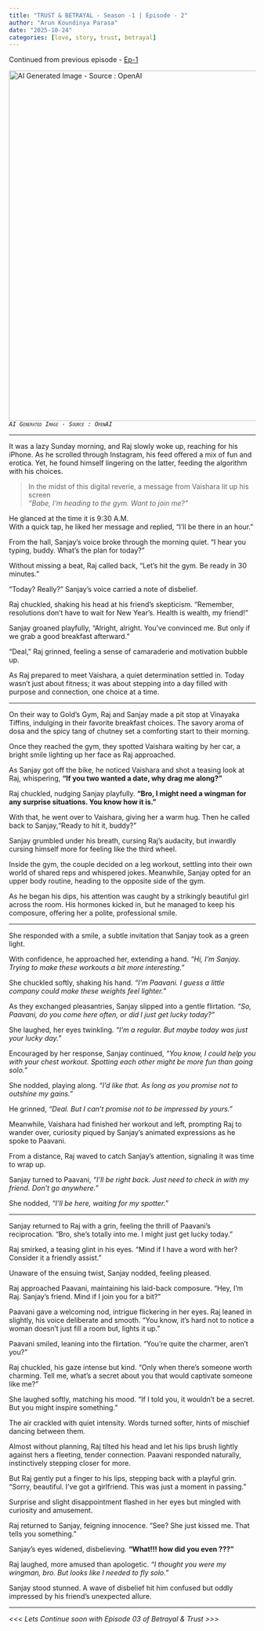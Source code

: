 ```yaml
---
title: "TRUST & BETRAYAL - Season -1 | Episode - 2"
author: "Arun Koundinya Parasa"
date: "2025-10-24"
categories: [love, story, trust, betrayal]
---
```


Continued from previous episode - [Ep-1](https://arunkoundinya.github.io/CanvassAndAnalyze/posts/Trust_n_Betrayal_Season1_Episode1/)

![AI Generated Image - Source : OpenAI](image.png){fig-align="center" width="713"}\
*[`AI Generated Image - Source : OpenAI`]{.smallcaps}*

------------------------------------------------------------------------

It was a lazy Sunday morning, and Raj slowly woke up, reaching for his iPhone. As he scrolled through Instagram, his feed offered a mix of fun and erotica. Yet, he found himself lingering on the latter, feeding the algorithm with his choices.

> In the midst of this digital reverie, a message from Vaishara lit up his screen\
> *"Babe, I'm heading to the gym. Want to join me?"*

He glanced at the time it is 9:30 A.M.\
With a quick tap, he liked her message and replied, "I'll be there in an hour."

From the hall, Sanjay's voice broke through the morning quiet. "I hear you typing, buddy. What's the plan for today?"

Without missing a beat, Raj called back, "Let's hit the gym. Be ready in 30 minutes."

"Today? Really?" Sanjay's voice carried a note of disbelief.

Raj chuckled, shaking his head at his friend’s skepticism. "Remember, resolutions don't have to wait for New Year's. Health is wealth, my friend!"

Sanjay groaned playfully, "Alright, alright. You've convinced me. But only if we grab a good breakfast afterward."

"Deal," Raj grinned, feeling a sense of camaraderie and motivation bubble up.

As Raj prepared to meet Vaishara, a quiet determination settled in. Today wasn’t just about fitness; it was about stepping into a day filled with purpose and connection, one choice at a time.

------------------------------------------------------------------------

On their way to Gold's Gym, Raj and Sanjay made a pit stop at Vinayaka Tiffins, indulging in their favorite breakfast choices. The savory aroma of dosa and the spicy tang of chutney set a comforting start to their morning.

Once they reached the gym, they spotted Vaishara waiting by her car, a bright smile lighting up her face as Raj approached.

As Sanjay got off the bike, he noticed Vaishara and shot a teasing look at Raj, whispering, **"If you two wanted a date, why drag me along?"**

Raj chuckled, nudging Sanjay playfully. **"Bro, I might need a wingman for any surprise situations. You know how it is."**

With that, he went over to Vaishara, giving her a warm hug. Then he called back to Sanjay,"Ready to hit it, buddy?"

Sanjay grumbled under his breath, cursing Raj's audacity, but inwardly cursing himself more for feeling like the third wheel.

Inside the gym, the couple decided on a leg workout, settling into their own world of shared reps and whispered jokes. Meanwhile, Sanjay opted for an upper body routine, heading to the opposite side of the gym.

As he began his dips, his attention was caught by a strikingly beautiful girl across the room. His hormones kicked in, but he managed to keep his composure, offering her a polite, professional smile.

------------------------------------------------------------------------

She responded with a smile, a subtle invitation that Sanjay took as a green light.

With confidence, he approached her, extending a hand. *"Hi, I'm Sanjay. Trying to make these workouts a bit more interesting."*

She chuckled softly, shaking his hand. *"I'm Paavani. I guess a little company could make these weights feel lighter."*

As they exchanged pleasantries, Sanjay slipped into a gentle flirtation. *"So, Paavani, do you come here often, or did I just get lucky today?"*

She laughed, her eyes twinkling. *"I'm a regular. But maybe today was just your lucky day."*

Encouraged by her response, Sanjay continued, *"You know, I could help you with your chest workout. Spotting each other might be more fun than going solo."*

She nodded, playing along. *"I'd like that. As long as you promise not to outshine my gains."*

He grinned, *"Deal. But I can't promise not to be impressed by yours."*

Meanwhile, Vaishara had finished her workout and left, prompting Raj to wander over, curiosity piqued by Sanjay's animated expressions as he spoke to Paavani.

From a distance, Raj waved to catch Sanjay's attention, signaling it was time to wrap up.

Sanjay turned to Paavani, *"I'll be right back. Just need to check in with my friend. Don't go anywhere."*

She nodded, *"I'll be here, waiting for my spotter."*

------------------------------------------------------------------------

Sanjay returned to Raj with a grin, feeling the thrill of Paavani’s reciprocation. "Bro, she's totally into me. I might just get lucky today."

Raj smirked, a teasing glint in his eyes. "Mind if I have a word with her? Consider it a friendly assist."

Unaware of the ensuing twist, Sanjay nodded, feeling pleased.

Raj approached Paavani, maintaining his laid-back composure. "Hey, I'm Raj. Sanjay's friend. Mind if I join you for a bit?"

Paavani gave a welcoming nod, intrigue flickering in her eyes. Raj leaned in slightly, his voice deliberate and smooth. "You know, it’s hard not to notice a woman doesn’t just fill a room but, lights it up."

Paavani smiled, leaning into the flirtation. "You're quite the charmer, aren’t you?"

Raj chuckled, his gaze intense but kind. "Only when there's someone worth charming. Tell me, what’s a secret about you that would captivate someone like me?"

She laughed softly, matching his mood. "If I told you, it wouldn't be a secret. But you might inspire something."

The air crackled with quiet intensity. Words turned softer, hints of mischief dancing between them.

Almost without planning, Raj tilted his head and let his lips brush lightly against hers a fleeting, tender connection. Paavani responded naturally, instinctively stepping closer for more.

But Raj gently put a finger to his lips, stepping back with a playful grin. "Sorry, beautiful. I've got a girlfriend. This was just a moment in passing."

Surprise and slight disappointment flashed in her eyes but mingled with curiosity and amusement.

Raj returned to Sanjay, feigning innocence. "See? She just kissed me. That tells you something."

Sanjay’s eyes widened, disbelieving. **"What!!! how did you even ???"**

Raj laughed, more amused than apologetic. *"I thought you were my wingman, bro. But looks like I needed to fly solo."*

Sanjay stood stunned. A wave of disbelief hit him confused but oddly impressed by his friend’s unexpected allure.

------------------------------------------------------------------------

*\<\<\< Lets Continue soon with Episode 03 of Betrayal & Trust \>\>\>*

```{=html}
<script src="https://giscus.app/client.js"
        data-repo="ArunKoundinya/CanvassAndAnalyze"
        data-repo-id="R_kgDOLTnAQQ"
        data-category="General"
        data-category-id="DIC_kwDOLTnAQc4CdYId"
        data-mapping="pathname"
        data-strict="0"
        data-reactions-enabled="1"
        data-emit-metadata="0"
        data-input-position="bottom"
        data-theme="transparent_dark"
        data-lang="en"
        crossorigin="anonymous"
        async>
</script>
```